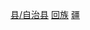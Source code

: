[[Category:巴音郭楞县市|县/自治县]]
[[Category:新疆民族自治县|回族]]
[[Category:中国回族自治县|疆]]
{{catmore|焉耆回族自治县|新疆维吾尔自治区焉耆回族自治县}}